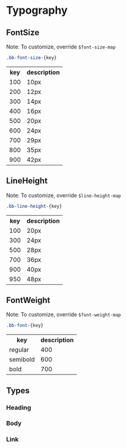 

<Meta of={TypographyStories} />

# Typography

## FontSize
Note: To customize, override `$font-size-map`
```css
.bb-font-size-{key}
```

<table>
<tr>
<th>key</th>
<th>description</th>
</tr>
<tr>
<td>100</td>
<td>10px</td>
</tr>
<tr>
<td>200</td>
<td>12px</td>
</tr>
<tr>
<td>300</td>
<td>14px</td>
</tr>
<tr>
<td>400</td>
<td>16px</td>
</tr>
<tr>
<td>500</td>
<td>20px</td>
</tr>
<tr>
<td>600</td>
<td>24px</td>
</tr>
<tr>
<td>700</td>
<td>29px</td>
</tr>
<tr>
<td>800</td>
<td>35px</td>
</tr>
<tr>
<td>900</td>
<td>42px</td>
</tr>
</table>

## LineHeight
Note: To customize, override `$line-height-map`
```css
.bb-line-height-{key}
```

<table>
<tr>
<th>key</th>
<th>description</th>
</tr>
<tr>
<td>100</td>
<td>20px</td>
</tr>
<tr>
<td>300</td>
<td>24px</td>
</tr>
<tr>
<td>500</td>
<td>28px</td>
</tr>
<tr>
<td>700</td>
<td>36px</td>
</tr>
<tr>
<td>900</td>
<td>40px</td>
</tr>
<tr>
<td>950</td>
<td>48px</td>
</tr>
</table>

## FontWeight
Note: To customize, override `$font-weight-map`
```css
.bb-font-{key}
```

<table>
<tr>
<th>key</th>
<th>description</th>
</tr>
<tr>
<td>regular</td>
<td>400</td>
</tr>
<tr>
<td>semibold</td>
<td>600</td>
</tr>
<tr>
<td>bold</td>
<td>700</td>
</tr>
</table>

## Types

### Heading
<Canvas of={TypographyStories.Heading} />

### Body
<Canvas of={TypographyStories.Body} />

### Link
<Canvas of={TypographyStories.Link} />


